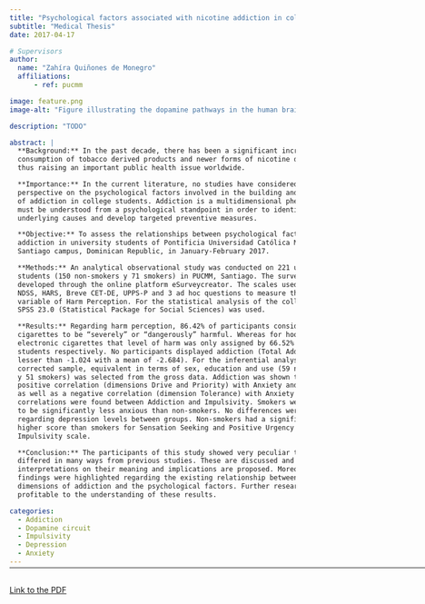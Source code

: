 ```yaml
---
title: "Psychological factors associated with nicotine addiction in college students"
subtitle: "Medical Thesis"
date: 2017-04-17

# Supervisors
author:
  name: "Zahíra Quiñones de Monegro"
  affiliations:
      - ref: pucmm

image: feature.png
image-alt: "Figure illustrating the dopamine pathways in the human brain"

description: "TODO"

abstract: |
  **Background:** In the past decade, there has been a significant increase in the 
  consumption of tobacco derived products and newer forms of nicotine delivery; 
  thus raising an important public health issue worldwide.

  **Importance:** In the current literature, no studies have considered a global 
  perspective on the psychological factors involved in the building and perpetuation 
  of addiction in college students. Addiction is a multidimensional phenomenon that 
  must be understood from a psychological standpoint in order to identify its 
  underlying causes and develop targeted preventive measures.

  **Objective:** To assess the relationships between psychological factors and nicotine 
  addiction in university students of Pontificia Universidad Católica Madre y Maestra, 
  Santiago campus, Dominican Republic, in January-February 2017.

  **Methods:** An analytical observational study was conducted on 221 university 
  students (150 non-smokers y 71 smokers) in PUCMM, Santiago. The survey was 
  developed through the online platform eSurveycreator. The scales used were: 
  NDSS, HARS, Breve CET-DE, UPPS-P and 3 ad hoc questions to measure the 
  variable of Harm Perception. For the statistical analysis of the collected data,
  SPSS 23.0 (Statistical Package for Social Sciences) was used.

  **Results:** Regarding harm perception, 86.42% of participants considered 
  cigarettes to be “severely” or “dangerously” harmful. Whereas for hookah and 
  electronic cigarettes that level of harm was only assigned by 66.52% y 47.96% of 
  students respectively. No participants displayed addiction (Total Addiction score 
  lesser than -1.024 with a mean of -2.684). For the inferential analysis, a randomly 
  corrected sample, equivalent in terms of sex, education and use (59 non-smokers 
  y 51 smokers) was selected from the gross data. Addiction was shown to have a 
  positive correlation (dimensions Drive and Priority) with Anxiety and Depression, 
  as well as a negative correlation (dimension Tolerance) with Anxiety alone. No 
  correlations were found between Addiction and Impulsivity. Smokers were found 
  to be significantly less anxious than non-smokers. No differences were found 
  regarding depression levels between groups. Non-smokers had a significantly 
  higher score than smokers for Sensation Seeking and Positive Urgency on the 
  Impulsivity scale.

  **Conclusion:** The participants of this study showed very peculiar traits. The results 
  differed in many ways from previous studies. These are discussed and 
  interpretations on their meaning and implications are proposed. Moreover, new 
  findings were highlighted regarding the existing relationship between the 
  dimensions of addiction and the psychological factors. Further research will be 
  profitable to the understanding of these results.

categories:
  - Addiction
  - Dopamine circuit
  - Impulsivity
  - Depression
  - Anxiety
---
```


<hr style="margin-bottom: 30px; margin-top: -12px;" width="900px">

<object data="MD Thesis.pdf" type="application/pdf" width="100%" height="900">
  <p><a href="MD Thesis.pdf">Link to the PDF</a></p>
</object>